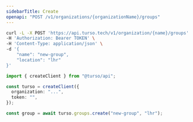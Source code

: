 ```yaml
---
sidebarTitle: Create
openapi: "POST /v1/organizations/{organizationName}/groups"
---
```


<RequestExample>

```bash cURL
curl -L -X POST 'https://api.turso.tech/v1/organization/{name}/groups' \
-H 'Authorization: Bearer TOKEN' \
-H 'Content-Type: application/json' \
-d '{
    "name": "new-group",
    "location": "lhr"
}'
```

```ts Node.js
import { createClient } from "@turso/api";

const turso = createClient({
  organization: "...",
  token: "",
});

const group = await turso.groups.create("new-group", "lhr");
```

</RequestExample>
